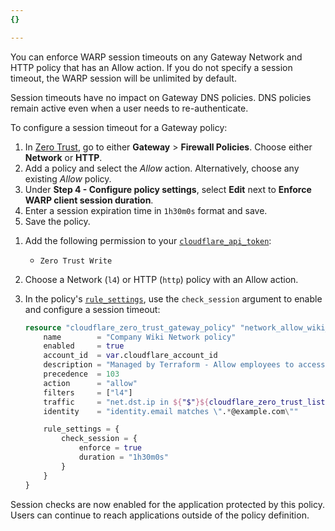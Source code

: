 ```yaml
---
{}

---
```



You can enforce WARP session timeouts on any Gateway Network and HTTP policy that has an Allow action. If you do not specify a session timeout, the WARP session will be unlimited by default.

Session timeouts have no impact on Gateway DNS policies. DNS policies remain active even when a user needs to re-authenticate.

To configure a session timeout for a Gateway policy:

<Tabs syncKey="dashPlusAPI"> <TabItem label="Dashboard">

1. In [Zero Trust](https://one.dash.cloudflare.com/), go to either **Gateway** > **Firewall Policies**. Choose either **Network** or **HTTP**.
2. Add a policy and select the *Allow* action. Alternatively, choose any existing *Allow* policy.
3. Under **Step 4 - Configure policy settings**, select **Edit** next to **Enforce WARP client session duration**.
4. Enter a session expiration time in `1h30m0s` format and save.
5. Save the policy.

</TabItem>
<TabItem label="Terraform (v5)">

1. Add the following permission to your [`cloudflare_api_token`](https://registry.terraform.io/providers/cloudflare/cloudflare/latest/docs/resources/api_token):
	- `Zero Trust Write`

2. Choose a Network (`l4`) or HTTP (`http`) policy with an Allow action.

3. In the policy's [`rule_settings`](https://registry.terraform.io/providers/cloudflare/cloudflare/latest/docs/resources/zero_trust_gateway_policy), use the `check_session` argument to enable and configure a session timeout:

	```tf
	resource "cloudflare_zero_trust_gateway_policy" "network_allow_wiki_IPs" {
		name        = "Company Wiki Network policy"
		enabled     = true
		account_id  = var.cloudflare_account_id
		description = "Managed by Terraform - Allow employees to access company wiki IPs."
		precedence  = 103
		action      = "allow"
		filters     = ["l4"]
		traffic     = "net.dst.ip in ${"$"}${cloudflare_zero_trust_list.wiki_IPs.id}"
		identity    = "identity.email matches \".*@example.com\""

		rule_settings = {
			check_session = {
				enforce = true
				duration = "1h30m0s"
			}
		}
	}
	```
</TabItem>
</Tabs>

Session checks are now enabled for the application protected by this policy. Users can continue to reach applications outside of the policy definition.
